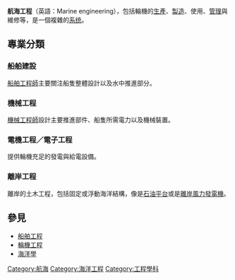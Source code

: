 {{multiple issues|
{{copyedit|time=2015-03-29T02:31:51+00:00}}
{{original research|time=2015-03-29T02:31:51+00:00}}
{{unreferenced|time=2015-03-29T02:31:51+00:00}}
}}
'''航海工程'''（英語：Marine engineering），包括輪機的[[生產|生產]]、[[製造|製造]]、使用、[[管理|管理]]與維修等，是一個複雜的[[系统|系统]]。

== 專業分類 ==

=== 船舶建設 ===
[[船舶工程|船舶工程師]]主要關注船隻整體設計以及水中推進部分。

=== 機械工程 ===
[[机械工程|機械工程師]]設計主要推進部件、船隻所需電力以及機械裝置。

=== 電機工程／電子工程 ===
提供輪機充足的發電與給電設備。

=== 離岸工程 ===
離岸的土木工程，包括固定或浮動海洋結構，像是[[石油平台|石油平台]]或是[[離岸風力發電|離岸風力發電機]]。

== 參見 ==
* [[船舶工程|船舶工程]]
*[[輪機工程|輪機工程]]
*[[海洋學|海洋學]]

[[Category:航海|Category:航海]]
[[Category:海洋工程|Category:海洋工程]]
[[Category:工程學科|Category:工程學科]]